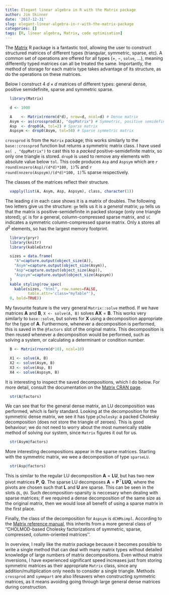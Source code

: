 ```yaml
---
title: Elegant linear algebra in R with the Matrix package
author: Jim Skinner
date: '2017-12-31'
slug: elegant-linear-algebra-in-r-with-the-matrix-package
categories: []
tags: [R, linear algebra, Matrix, code optimisation]
---
```


The [Matrix](https://cran.r-project.org/web/packages/Matrix/index.html) R package is a fantastic tool, allowing the user to construct structured matrices of different types (triangular, symmetric, sparse, etc). A common set of operations are offered for all types ($+$, $-$, `solve`, ...), meaning differently typed matrices can all be treated the same. Importantly, the method of storage for each matrix type takes advantage of its structure, as do the operations on these matrices.

Below I construct 4 $d\times d$ matrices of different types: general dense, positive semidefinite, sparse and symmetric sparse.
```r
  library(Matrix)

  d <- 1000

  A    <- Matrix(rnorm(d*d), nrow=d, ncol=d) # Dense matrix
  Asym <- as(crossprod(A), "dppMatrix") # Symmetric, positive semidefinite matrix
  Asp  <- drop0(A, tol=2) # Sparse matrix
  Aspsym <- drop0(Asym, tol=50) # Sparse symmetric matrix
```

`crossprod` is from the `Matrix` package; this works similarly to the `base::crossprod` function but returns a symmetric matrix class. I have used `as( , "dppMatrix")` to cast this to a *packed* positive-semidefinite matrix, so only one triangle is stored. `drop0` is used to remove any elements with absolute value below `tol`. This code produces `Asp` and `Aspsym` which are `r round(nnzero(Asp)/(d*d)*100, 1)`% and `r round(nnzero(Aspsym)/(d*d)*100, 1)`% sparse respectively.

The classes of the matrices reflect their structure.
```r
  vapply(list(A, Asym, Asp, Aspsym), class, character(1))
```

The leading `d` in each case shows it is a matrix of doubles. The following two letters give us the structure: `ge` tells us it is a *general* matrix; `pp` tells us that the matrix is positive-semidefinite in packed storage (only one triangle stored); `gC` is for a general, column-compressed sparse matrix, and `sC` indicates a symmetric column-compressed sparse matrix. Only `A` stores all $d^2$ elements, so has the largest memory footprint.

```r
  library(pryr)
  library(knitr)
  library(kableExtra)

  sizes = data.frame(
    "A"=capture.output(object_size(A)),
    "Asym"=capture.output(object_size(Asym)),
    "Asp"=capture.output(object_size(Asp)),
    "Aspsym"=capture.output(object_size(Aspsym))
  )
  kable_styling(row_spec(
    kable(sizes, "html", row.names=FALSE,
          table.attr='class="myTable"'),
  0, bold=TRUE))
```

My favourite feature is the very general `Matrix::solve` method.  If we have matrices $\mathbf{A}$ and $\mathbf{B}$, `X <- solve(A, B)` solves $\mathbf{AX} = \mathbf{B}$. This works very similarly to `base::solve`, but solves for $\mathbf{X}$ using a decomposition appropriate for the type of $\mathbf{A}$. Furthermore, whenever a decomposition is performed, this is saved in the `@factors` slot of the original matrix. This decomposition is then reused whenever a decomposition would be performed, such as solving a system, or calculating a determinant or condition number.

```r
  B <- Matrix(rnorm(d*10), ncol=10)

  X1 <- solve(A, B)
  X2 <- solve(Asym, B)
  X3 <- solve(Asp, B)
  X4 <- solve(Aspsym, B)
```

It is interesting to inspect the saved decompositions, which I do below. For more detail, consult the documentation on the [Matrix CRAN page](https://cran.r-project.org/web/packages/Matrix/index.html).

```r
  str(A@factors)
```

We can see that for the general dense matrix, an LU decomposition was performed, which is fairly standard. Looking at the decomposition for the symmetric dense matrix, we see it has type `pCholesky`: a packed Cholesky decomposition (does not store the triangle of zeroes). This is good behaviour; we do not need to worry about the most numerically stable method of solving our system, since `Matrix` figures it out for us.

```r
  str(Asym@factors)
```

More interesting decompositions appear in the sparse matrices. Starting with the symmetric matrix, we wee a decomposition of type `sparseLU`.
```r
  str(Asp@factors)
```
This is similar to the regular LU decomposition $\mathbf{A} = \mathbf{LU}$, but has two new pivot matrices $\mathbf{P}$, $\mathbf{Q}$. The sparse LU decomposes $\mathbf{A} = \mathbf{P}^\top\mathbf{LUQ}$, where the pivots are chosen such that $\mathbf{L}$ and $\mathbf{U}$ are sparse. This can be seen in the slots `@L`, `@U`. Such decomposition-sparsity is neccesary when dealing with sparse matrices; if we required a dense decomposition of the same size as the original matrix, then we would lose all benefit of using a sparse matrix in the first place.

Finally, the class of the decomposition for `Aspsym` is `dCHMsimpl`. According to the [Matrix reference manual](https://cran.r-project.org/web/packages/Matrix/Matrix.pdf), this inherits from a more general class of ''CHOLMOD-based Cholesky factorizations of symmetric, sparse, compressed, column-oriented matrices''.

In overview, I really like the matrix package because it becomes possible to write a single method that can deal with many matrix types without detailed knowledge of large numbers of matrix decompositions. Even without matrix inversions, I have experienced significant speed increases just from storing symmetric matrices as their appropriate `Matrix` class, since any addition/multiplication only needs to consider a single triangle. Methods `crossprod` and `symmpart` are also lifesavers when constructing symmetric matrices, as it means avoiding going through large general dense matrices during construction.

<style>
  .myTable td {
    padding: 10px;
  }
</style>
